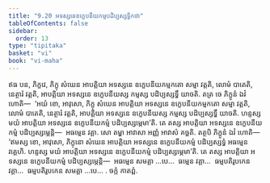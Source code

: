 ```yaml
---
title: "9.20 អទស្សនេឧក្ខេបនីយកម្មបដិប្បស្សទ្ធិកថា"
tableOfContents: false
sidebar:
  order: 13
type: "tipitaka"
basket: "vi"
book: "vi-maha"
---
```



<DynamicBreadcrumb />

<Division number="426" book="vi-maha">

<Paragraph number="1869" book="vi-maha">
ឥធ បន, ភិក្ខវេ, ភិក្ខុ សំឃេន អាបត្តិយា អទស្សនេ ឧក្ខេបនីយកម្មកតោ សម្មា វត្តតិ, លោមំ បាតេតិ, នេត្ថារំ វត្តតិ, អាបត្តិយា អទស្សនេ ឧក្ខេបនីយស្ស កម្មស្ស បដិប្បស្សទ្ធឹ យាចតិ. តត្រ ចេ ភិក្ខូនំ ឯវំ ហោតិ—  ‘អយំ ខោ, អាវុសោ, ភិក្ខុ សំឃេន អាបត្តិយា អទស្សនេ ឧក្ខេបនីយកម្មកតោ សម្មា វត្តតិ, លោមំ បាតេតិ, នេត្ថារំ វត្តតិ, អាបត្តិយា អទស្សនេ ឧក្ខេបនីយស្ស កម្មស្ស បដិប្បស្សទ្ធឹ យាចតិ. ហន្ទស្ស មយំ អាបត្តិយា អទស្សនេ ឧក្ខេបនីយកម្មំ បដិប្បស្សម្ភេមា’តិ. តេ តស្ស អាបត្តិយា អទស្សនេ ឧក្ខេបនីយកម្មំ បដិប្បស្សម្ភេន្តិ—  អធម្មេន វគ្គា. សោ តម្ហា អាវាសា អញ្ញំ អាវាសំ គច្ឆតិ. តត្ថបិ ភិក្ខូនំ ឯវំ ហោតិ—  ‘ឥមស្ស ខោ, អាវុសោ, ភិក្ខុនោ សំឃេន អាបត្តិយា អទស្សនេ ឧក្ខេបនីយកម្មំ បដិប្បស្សទ្ធំ អធម្មេន វគ្គេហិ. ហន្ទស្ស មយំ អាបត្តិយា អទស្សនេ ឧក្ខេបនីយកម្មំ បដិប្បស្សម្ភេមា’តិ. តេ តស្ស អាបត្តិយា អទស្សនេ ឧក្ខេបនីយកម្មំ បដិប្បស្សម្ភេន្តិ—  អធម្មេន សមគ្គា …បេ…  ធម្មេន វគ្គា…  ធម្មបតិរូបកេន វគ្គា…  ធម្មបតិរូបកេន សមគ្គា …បេ… .

</Paragraph>
</Division>

<Paragraph number="1870" type="center" book="vi-maha">
ចក្កំ កាតព្ពំ.
</Paragraph>